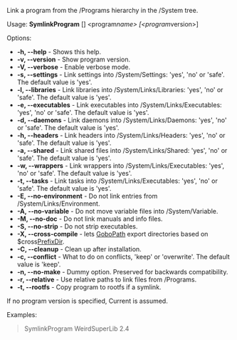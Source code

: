 Link a program from the /Programs hierarchy in the /System tree.

Usage: '''SymlinkProgram''' [<options>] <program''name> [<program''version>]

Options:
* '''-h, --help''' - Shows this help.
* '''-v, --version''' - Show program version.
* '''-V, --verbose''' - Enable verbose mode.
* '''-s, --settings''' ''<entry>'' - Link settings into /System/Settings: 'yes', 'no' or 'safe'. The default value is 'yes'.
* '''-l, --libraries''' ''<entry>'' - Link libraries into /System/Links/Libraries: 'yes', 'no' or 'safe'. The default value is 'yes'.
* '''-e, --executables''' ''<entry>'' - Link executables into /System/Links/Executables: 'yes', 'no' or 'safe'. The default value is 'yes'.
* '''-d, --daemons''' ''<entry>'' - Link daemons into /System/Links/Daemons: 'yes', 'no' or 'safe'. The default value is 'yes'.
* '''-h, --headers''' ''<entry>'' - Link headers into /System/Links/Headers: 'yes', 'no' or 'safe'. The default value is 'yes'.
* '''-a, --shared''' ''<entry>'' - Link shared files into /System/Links/Shared: 'yes', 'no' or 'safe'. The default value is 'yes'.
* '''-w, --wrappers''' ''<entry>'' - Link wrappers into /System/Links/Executables: 'yes', 'no' or 'safe'. The default value is 'yes'.
* '''-t, --tasks''' ''<entry>'' - Link tasks into /System/Links/Executables: 'yes', 'no' or 'safe'. The default value is 'yes'.
* '''-E, --no-environment''' - Do not link entries from /System/Links/Environment.
* '''-A, --no-variable''' - Do not move variable files into /System/Variable.
* '''-M, --no-doc''' - Do not link manuals and info files.
* '''-S, --no-strip''' - Do not strip executables.
* '''-X, --cross-compile''' - lets [[GoboPath]] export directories based on $cross[[PrefixDir]].
* '''-C, --cleanup''' - Clean up after installation.
* '''-c, --conflict''' ''<entry>'' - What to do on conflicts, 'keep' or 'overwrite'. The default value is 'keep'.
* '''-n, --no-make''' - Dummy option. Preserved for backwards compatibility.
* '''-r, --relative''' - Use relative paths to link files from /Programs.
* '''-t, --rootfs''' - Copy program to rootfs if a symlink.

If no program version is specified, Current is assumed.

Examples:
<blockquote>
SymlinkProgram WeirdSuperLib 2.4 <br/>
</blockquote>

{{Scripts}}
